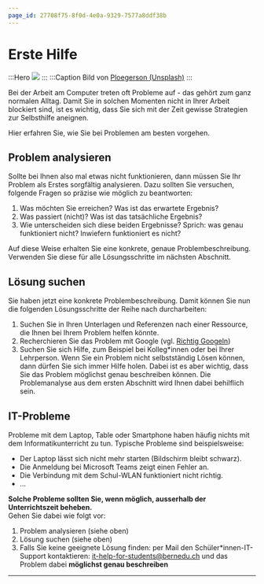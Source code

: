 ```yaml
---
page_id: 27708f75-8f0d-4e0a-9329-7577a8ddf38b
---
```

# Erste Hilfe
:::Hero
![](./img/erste-hilfe.jpeg)
:::
:::Caption
Bild von <a href="https://unsplash.com/photos/orange-erste-hilfe-med-kit-j-ped4HD32Q?utm_content=creditCopyText&utm_medium=referral&utm_source=unsplash">Ploegerson (Unsplash)</a>
:::

Bei der Arbeit am Computer treten oft Probleme auf - das gehört zum ganz normalen Alltag. Damit Sie in solchen Momenten nicht in Ihrer Arbeit blockiert sind, ist es wichtig, dass Sie sich mit der Zeit gewisse Strategien zur Selbsthilfe aneignen.

Hier erfahren Sie, wie Sie bei Problemen am besten vorgehen.

## Problem analysieren
Sollte bei Ihnen also mal etwas nicht funktionieren, dann müssen Sie Ihr Problem als Erstes sorgfältig analysieren. Dazu sollten Sie versuchen, folgende Fragen so präzise wie möglich zu beantworten:

1. Was möchten Sie erreichen? Was ist das erwartete Ergebnis?
2. Was passiert (nicht)? Was ist das tatsächliche Ergebnis?
3. Wie unterscheiden sich diese beiden Ergebnisse? Sprich: was genau funktioniert nicht? Inwiefern funktioniert es nicht?

Auf diese Weise erhalten Sie eine konkrete, genaue Problembeschreibung. Verwenden Sie diese für alle Lösungsschritte im nächsten Abschnitt.

## Lösung suchen
Sie haben jetzt eine konkrete Problembeschreibung. Damit können Sie nun die folgenden Lösungsschritte der Reihe nach durcharbeiten:

1. Suchen Sie in Ihren Unterlagen und Referenzen nach einer Ressource, die Ihnen bei Ihrem Problem helfen könnte.
2. Recherchieren Sie das Problem mit Google (vgl. [Richtig Googeln](Suchmaschinen#richtig-googlen))
3. Suchen Sie sich Hilfe, zum Beispiel bei Kolleg*innen oder bei Ihrer Lehrperson. Wenn Sie ein Problem nicht selbstständig Lösen können, dann dürfen Sie sich immer Hilfe holen. Dabei ist es aber wichtig, dass Sie das Problem möglichst genau beschreiben können. Die Problemanalyse aus dem ersten Abschnitt wird Ihnen dabei behilflich sein.

## IT-Probleme
Probleme mit dem Laptop, Table oder Smartphone haben häufig nichts mit dem Informatikunterricht zu tun. Typische Probleme sind beispielsweise:

- Der Laptop lässt sich nicht mehr starten (Bildschirm bleibt schwarz).
- Die Anmeldung bei Microsoft Teams zeigt einen Fehler an.
- Die Verbindung mit dem Schul-WLAN funktioniert nicht richtig.
- ...

**Solche Probleme sollten Sie, wenn möglich, ausserhalb der Unterrichtszeit beheben.**\
Gehen Sie dabei wie folgt vor:

1. Problem analysieren (siehe oben)
2. Lösung suchen (siehe oben)
3. Falls Sie keine geeignete Lösung finden: per Mail den Schüler*innen-IT-Support kontaktieren: [it-help-for-students@bernedu.ch](mailto:it-help-for-students@bernedu.ch) und das Problem dabei **möglichst genau beschreiben**

---
